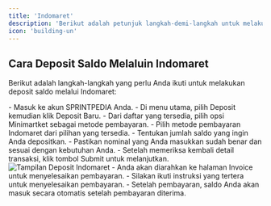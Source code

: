 ```yaml
---
title: 'Indomaret'
description: 'Berikut adalah petunjuk langkah-demi-langkah untuk melakukan deposit saldo melalui Indomaret di Sprintpedia.'
icon: 'building-un'
---
```


## Cara Deposit Saldo Melaluin Indomaret
Berikut adalah langkah-langkah yang perlu Anda ikuti untuk melakukan deposit saldo melalui Indomaret:

<Steps>
    <Step title="Login ke Akun Sprintpedia">
        - Masuk ke akun <Tooltip tip="SMM Panel Indonesia">SPRINTPEDIA</Tooltip> Anda.
        - Di menu utama, pilih Deposit kemudian klik Deposit Baru.
    </Step>
    <Step title="Pilih Jenis Pembayaran">
        - Dari daftar yang tersedia, pilih opsi Minimartket sebagai metode pembayaran.
    </Step>
    <Step title="Pilih Metode Pembayaran">
        - Pilih metode pembayaran Indomaret dari pilihan yang tersedia.
    </Step>
    <Step title="Masukkan Jumlah Deposit">
        - Tentukan jumlah saldo yang ingin Anda depositkan.
        - Pastikan nominal yang Anda masukkan sudah benar dan sesuai dengan kebutuhan Anda.
    </Step>
    <Step title="Konfirmasi Transaksi">
        - Setelah memeriksa kembali detail transaksi, klik tombol Submit untuk melanjutkan.
        <Frame>
        <img src="/images/deposit-indomaret.png" alt="Tampilan Deposit Indomaret" />
        </Frame>
    </Step>
    <Step title="Proses Invoice">
        - Anda akan diarahkan ke halaman Invoice untuk menyelesaikan pembayaran.
        - Silakan ikuti instruksi yang tertera untuk menyelesaikan pembayaran.
        - Setelah pembayaran, saldo Anda akan masuk secara otomatis setelah pembayaran diterima.
    </Step>
</Steps>
